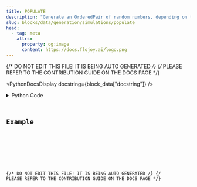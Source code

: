 ```yaml
---
title: POPULATE
description: "Generate an OrderedPair of random numbers, depending on the distribution selected and the input data."
slug: blocks/data/generation/simulations/populate
head:
  - tag: meta
    attrs:
      property: og:image
      content: https://docs.flojoy.ai/logo.png
---
```


{/* DO NOT EDIT THIS FILE! IT IS BEING AUTO GENERATED */}
{/* PLEASE REFER TO THE CONTRIBUTION GUIDE ON THE DOCS PAGE */}


<PythonDocsDisplay docstring={block_data["docstring"]} />
<details>
<summary>Python Code</summary>



<Code code={pythonCode} lang="py" wrap theme="dracula" />

[Find this Flojoy Block on GitHub](https://github.com/flojoy-ai/blocks/blob/main/blocks/DATA/GENERATION/SIMULATIONS/POPULATE/POPULATE.py)

</details>

## Example


<GetHelpWidget />


<AppDisplay app={app} blockName="POPULATE" client:visible />


<Example />

{/* DO NOT EDIT THIS FILE! IT IS BEING AUTO GENERATED */}
{/* PLEASE REFER TO THE CONTRIBUTION GUIDE ON THE DOCS PAGE */}
